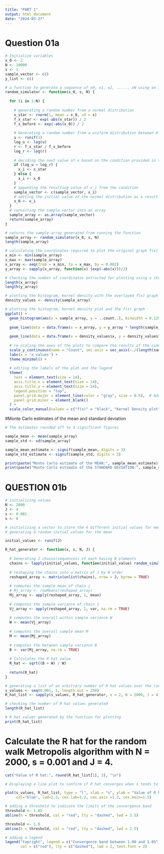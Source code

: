 ---
title: "PART 1"
output: html_document
date: "2024-03-27"
---
# Question 01a
```{r}
# Initialize variables
x_0 <- 2
N <- 10000
s <- 1
sample_vector <- c()
y_list <- c()

# a function to generate a sequence of x0, x1, x2, ....., xN using an initial value x0
random_simulator <- function(x_0, s, N) {
  
  for (i in 1:N) {
    
    # generating a random number from a normal distribution 
    x_star <- rnorm(1, mean = x_0, sd = s)
    f_x_star <- exp(-abs(x_star)) / 2
    f_x_before <- exp(-abs(x_0)) / 2
    
    # Generating a random number from a uniform distribution between 0 and 1
    u <- runif(1)
    log_u <- log(u)
    r <- f_x_star / f_x_before
    log_r <- log(r)
    
    # deciding the next value of x based on the condition provided in the explained procedure
    if (log_u < log_r) {
      x_i <- x_star
    } else {
      x_i <- x_0
    }
    # appending the resulting value of x_i from the condition
    sample_vector <- c(sample_vector, x_i)
    # setting the initial value of the normal distribution as a result from the condition
    x_0 <- x_i
  }
  # converting the sample vector into an array
  sample_array <- as.array(sample_vector)
  return(sample_array)
}
```

```{r}
# returns the sample array generated from running the function
sample_array <- random_simulator(x_0, s, N)
length(sample_array)
```

```{r}
# calculating the coordinates required to plot the original graph f(x) so that it can be compared with the simulation
x_min <- min(sample_array)
x_max <- max(sample_array)
x_array <- seq(from = x_min, to = x_max, by = 0.002)
y_array <- sapply(x_array, function(x) (exp(-abs(x)))/2)

# Checking the number of coordinates extracted for plotting using a step of 0.002
length(x_array)
length(y_array)
```

```{r, fig.height = 6, fig.width = 10}

# plotting the histogram, kernel density with the overlayed f(x) graph for comparison
density_values <- density(sample_array)

# plotting the histogram, kernel density plot and the f(x) graph
ggplot() +
  geom_histogram(aes(x = sample_array, y = ..count..), binwidth = 0.125, fill = 'orange', color = 'black', alpha = 0.7) +
  
  geom_line(data = data.frame(x = x_array, y = y_array * length(sample_array) * 0.125), aes(x = x, y = y, color = "f(x)"), size = 1.8) +  
  
  geom_line(data = data.frame(x = density_values$x, y = density_values$y * length(sample_array) * 0.125), aes(x = x, y = y, color = "Kernel Density plot"), size = 1.5) +
  
  # re scaling the axes of the plots to compare the results of the simulation with the f(x) graph
  scale_y_continuous(name = "Count", sec.axis = sec_axis(~./(length(sample_array) * 0.125), name = "Density or f(x)")) + 
  labs(x = 'x values') + 
  theme_minimal() +
  
  # editing the labels of the plot and the legend
  theme(
    text = element_text(size = 14),  
    axis.title.x = element_text(size = 14),  
    axis.title.y = element_text(size = 14),  
    legend.position = "top",
    panel.grid.major = element_line(color = "gray", size = 0.5),  # Add major grid lines
    panel.grid.minor = element_blank() 
  ) +
  scale_color_manual(values = c("f(x)" = "black", "Kernel Density plot" = "blue")) 
```
#Monte Carlo estimates of the mean and standard deviation
```{r}

# The estimates rounded off to 3 significant figures

sample_mean <- mean(sample_array)
sample_std <- sd(sample_array)

sample_mean_estimate <- signif(sample_mean, digits = 3)
sample_std_estimate <- signif(sample_std, digits = 3)

print(paste("Monte Carlo estimate of the MEAN:", sample_mean_estimate))
print(paste("Monte Carlo estimate of the STANDARD DEVIATION:", sample_std_estimate))

```
# QUESTION 01b
```{r}
# initializing values
N <- 2000
J <- 4
s <- 0.001
x <- 0

# initializing a vector to store the 4 different initial values for means
# generating 4 random initial values for the mean

initial_values <- runif(J)

R_hat_generator <- function(x, s, N, J) {
  
  # Generating J chains(sequences) of each having N elements
  chains <- lapply(initial_values, function(initial_value) random_simulator(initial_value, s, N))
  
  # reshaping the chains into a matrix of J by N order
  reshaped_array <- matrix(unlist(chains), nrow = J, byrow = TRUE)
  
  # computes the sample mean of chain j
  # Mj_array <- rowMeans(reshaped_array)
  Mj_array <- apply(reshaped_array, 1, mean)
  
  # computes the sample variance of chain j
  Vj_array <- apply(reshaped_array, 1, var, na.rm = TRUE)
  
  # computes the overall within sample variance W
  W <- mean(Vj_array)
  
  # computes the overall sample mean M
  M <- mean(Mj_array)
  
  # computes the between sample variance B
  B <- var(Mj_array, na.rm = TRUE)
  
  # Calculates the R hat value
  R_hat <- sqrt((B + W) / W)
  
  return(R_hat)
}

# generating a list of an arbitrary number of R hat values over the range of s values provided
s_values <- seq(0.001, 1, length.out = 250)
R_hat_list <- sapply(s_values, R_hat_generator, x = 2, N = 2000, J = 4)

# checking the number of R hat values generated
length(R_hat_list)
```

```{r}
# R hat values generated by the function for plotting
print(R_hat_list)
```

# Calculate the R hat for the random walk Metropolis algorithm with N = 2000, s = 0.001 and J = 4.
```{r}
cat("Value of R hat:", round(R_hat_list[1], 3), "\n")
```
```{r, fig.height = 6, fig.width = 9}

# Displaying a line plot to confirm if R hat converges when s tends to 1

plot(s_values, R_hat_list, type = "l", xlab = "s", ylab = "Value of R hat", main = "Analysis of Convergence on Random Walk Metropolis Algorithm",
     col="blue", lwd=2.2, cex.lab=1.2, cex.axis =1.2, cex.main=1.5)

# adding a threshold to indicate the limits of the convergence band
threshold <- 1.05
abline(h = threshold, col = "red", lty = "dashed", lwd = 2.5)

threshold <- 1.0
abline(h = threshold, col = "red", lty = "dashed", lwd = 2.5)

# adding a legend
legend("topright", legend = c("Convergence band between 1.00 and 1.05"),
       col = c("red"), lty = c("dashed"), lwd = 2, text.font = 2)
```
